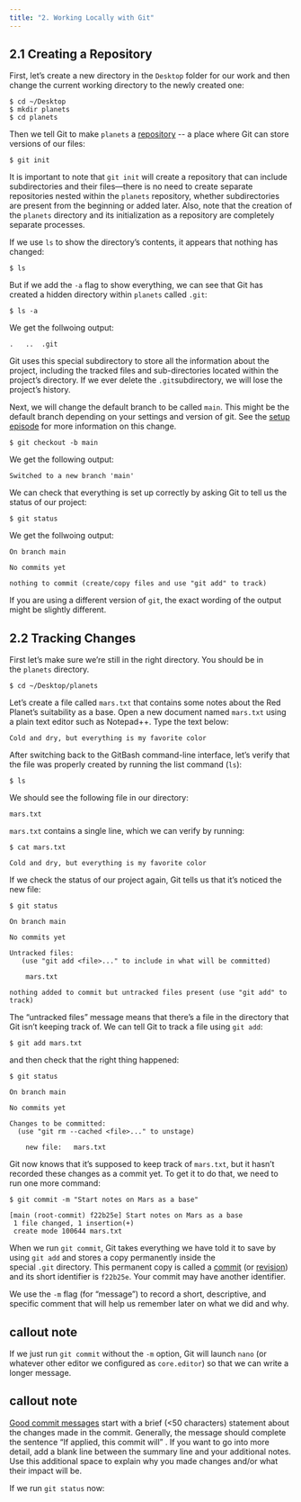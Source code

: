 ```yaml
---
title: "2. Working Locally with Git"
---
```


## 2.1 **Creating a Repository**

First, let's create a new directory in the `Desktop` folder for our work and then change the current working directory to the newly created one:

```         
$ cd ~/Desktop
$ mkdir planets
$ cd planets
```

Then we tell Git to make `planets` a [repository](https://swcarpentry.github.io/git-novice/reference.html#repository) \-- a place where Git can store versions of our files:

```         
$ git init
```

It is important to note that `git init` will create a repository that can include subdirectories and their files---there is no need to create separate repositories nested within the `planets` repository, whether subdirectories are present from the beginning or added later. Also, note that the creation of the `planets` directory and its initialization as a repository are completely separate processes.

If we use `ls` to show the directory's contents, it appears that nothing has changed:

```         
$ ls
```

But if we add the `-a` flag to show everything, we can see that Git has created a hidden directory within `planets` called `.git`:

```         
$ ls -a
```

We get the follwoing output:

```         
.   ..  .git
```

Git uses this special subdirectory to store all the information about the project, including the tracked files and sub-directories located within the project's directory. If we ever delete the `.git`subdirectory, we will lose the project's history.

Next, we will change the default branch to be called `main`. This might be the default branch depending on your settings and version of git. See the [setup episode](https://swcarpentry.github.io/git-novice/02-setup.html#default-git-branch-naming) for more information on this change.

```         
$ git checkout -b main
```

We get the following output:

```         
Switched to a new branch 'main'
```

We can check that everything is set up correctly by asking Git to tell us the status of our project:

```         
$ git status
```

We get the follwoing output:

```         
On branch main

No commits yet

nothing to commit (create/copy files and use "git add" to track)
```

If you are using a different version of `git`, the exact wording of the output might be slightly different.

## 2.2 Tracking Changes

First let's make sure we're still in the right directory. You should be in the `planets` directory.

```         
$ cd ~/Desktop/planets
```

Let's create a file called `mars.txt` that contains some notes about the Red Planet's suitability as a base. Open a new document named `mars.txt` using a plain text editor such as Notepad++. Type the text below:

```         
Cold and dry, but everything is my favorite color
```

After switching back to the GitBash command-line interface, let's verify that the file was properly created by running the list command (`ls`):

```         
$ ls
```

We should see the following file in our directory:

```         
mars.txt
```

`mars.txt` contains a single line, which we can verify by running:

```         
$ cat mars.txt
```

```         
Cold and dry, but everything is my favorite color
```

If we check the status of our project again, Git tells us that it's noticed the new file:

```         
$ git status
```

```         
On branch main

No commits yet

Untracked files:
   (use "git add <file>..." to include in what will be committed)

    mars.txt

nothing added to commit but untracked files present (use "git add" to track)
```

The "untracked files" message means that there's a file in the directory that Git isn't keeping track of. We can tell Git to track a file using `git add`:

```         
$ git add mars.txt
```

and then check that the right thing happened:

```         
$ git status
```

```         
On branch main

No commits yet

Changes to be committed:
  (use "git rm --cached <file>..." to unstage)

    new file:   mars.txt
```

Git now knows that it's supposed to keep track of `mars.txt`, but it hasn't recorded these changes as a commit yet. To get it to do that, we need to run one more command:

```         
$ git commit -m "Start notes on Mars as a base"
```

```         
[main (root-commit) f22b25e] Start notes on Mars as a base
 1 file changed, 1 insertion(+)
 create mode 100644 mars.txt
```

When we run `git commit`, Git takes everything we have told it to save by using `git add` and stores a copy permanently inside the special `.git` directory. This permanent copy is called a [commit](https://swcarpentry.github.io/git-novice/reference.html#commit) (or [revision](https://swcarpentry.github.io/git-novice/reference.html#revision)) and its short identifier is `f22b25e`. Your commit may have another identifier.

We use the `-m` flag (for "message") to record a short, descriptive, and specific comment that will help us remember later on what we did and why.

::: callout-note
## callout note

If we just run `git commit` without the `-m` option, Git will launch `nano` (or whatever other editor we configured as `core.editor`) so that we can write a longer message.
:::

::: callout-note
## callout note

[Good commit messages](https://chris.beams.io/posts/git-commit/) start with a brief (\<50 characters) statement about the changes made in the commit. Generally, the message should complete the sentence "If applied, this commit will" . If you want to go into more detail, add a blank line between the summary line and your additional notes. Use this additional space to explain why you made changes and/or what their impact will be.
:::

If we run `git status` now:
